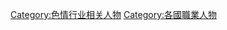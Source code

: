 {{Categories by country|nocat}}

[[Category:色情行业相关人物|Category:色情行业相关人物]]
[[Category:各國職業人物|Category:各國職業人物]]